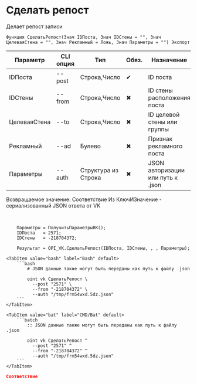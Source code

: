 ﻿---
sidebar_position: 2
description: Сделать репост и другие функции для работы с VK в Открытом пакете интеграций - бесплатной open-source библиотеке интеграций для 1С:Предприятие 8, OneScript и CLI
keywords: [1C, 1С, 1С:Предприятие, 1С:Предприятие 8.3, API, Интеграция, Сервисы, Обмен, OneScript, CLI, VK]
---


# Сделать репост
 Делает репост записи



`Функция СделатьРепост(Знач IDПоста, Знач IDСтены = "", Знач ЦелеваяСтена = "", Знач Рекламный = Ложь, Знач Параметры = "") Экспорт`

  | Параметр | CLI опция | Тип | Обяз. | Назначение |
  |-|-|-|-|-|
  | IDПоста | --post | Строка,Число | &#x2714; | ID поста |
  | IDСтены | --from | Строка,Число | &#x2716; | ID стены расположения поста |
  | ЦелеваяСтена | --to | Строка,Число | &#x2716; | ID целевой стены или группы |
  | Рекламный | --ad | Булево | &#x2716; | Признак рекламного поста |
  | Параметры | --auth | Структура из Строка | &#x2716; | JSON авторизации или путь к .json |

  
  Возвращаемое значение:   Соответствие Из КлючИЗначение - сериализованный JSON ответа от VK

<br/>




```bsl title="Пример использования для 1С:Предприятие/OneScript"
    Параметры = ПолучитьПараметрыВК();
    IDПоста   = 2571;
    IDСтены   = -218704372;

    Результат = OPI_VK.СделатьРепост(IDПоста, IDСтены, , , Параметры);
```
    

 <Tabs>
  
    <TabItem value="bash" label="Bash" default>
        ```bash
            # JSON данные также могут быть переданы как путь к файлу .json
            
            oint vk СделатьРепост \
              --post "2571" \
              --from "-218704372" \
              --auth "/tmp/frm54wxd.5dz.json"
        ```
    </TabItem>
  
    <TabItem value="bat" label="CMD/Bat" default>
        ```batch
            :: JSON данные также могут быть переданы как путь к файлу .json
            
            oint vk СделатьРепост ^
              --post "2571" ^
              --from "-218704372" ^
              --auth "/tmp/frm54wxd.5dz.json"
        ```
    </TabItem>
</Tabs>


```json title="Результат"
Соответствие
```
